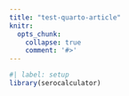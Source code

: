 ```yaml
---
title: "test-quarto-article"
knitr:
  opts_chunk:
    collapse: true
    comment: '#>'
---
```


```r
#| label: setup
library(serocalculator)
```
